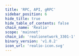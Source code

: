 ```yaml
---
title: 'RPC, API, gRPC'
sidebar_position: 6
hide_title: true
hide_table_of_contents: false
chain_name: 'Realio'
scope: 'mainnet'
chain_id: 'realionetwork_3301-1'
binary_version: 'v1.0.2'
icon_url: 'realio-icon.svg'
---
```



<PageTitle
  iconUrl="img/realio-icon.svg"
  title="Realio Public Endpoints"
  chainId="realionetwork_3301-1"
  version="v1.0.2"
/>

<Endpoints
  api="https://realio-api.noders.services"
  rpc="https://realio-rpc.noders.services"
  grpc="https://realio-grpc.noders.services:443"
  jsonRpc="https://realio-jsonrpc.noders.services"
/>
